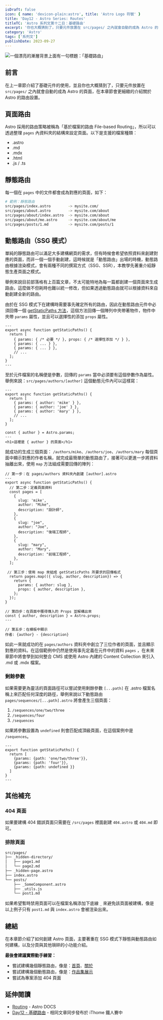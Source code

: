 ```yaml
---
isDraft: false
icon: { name: 'devicon-plain:astro', title: 'Astro Logo 符號' }
title: 'Day12 - Astro Series: Routes'
titleTC: 'Astro 系列文第十二日：基礎路由'
excerpt: '你也大概猜到了，只要元件放置在 src/pages/ 之內就會自動的成為 Astro 的頁面，在本章節會更細緻的介紹關於 Astro 的路由設置。'
category: 'Astro'
tags: ['系列文']
publishDate: 2023-09-27
---
```


![一個漂亮的漸層背景上面有一句標題：「基礎路由」](./day12-routes.webp)

## 前言

在上一章節介紹了基礎元件的使用，並且你也大概猜到了，只要元件放置在 `src/pages/` 之內就會自動的成為 Astro 的頁面，在本章節會更細緻的介紹關於 Astro 的路由設置。

## 頁面路由

Astro 採用的路由策略被稱為「基於檔案的路由 File-based Routing」，所以可以透過整理 `pages` 內資料夾的結構來設定頁面。以下是支援的檔案種類：

- .astro
- .md
- .mdx
- .html
- .js / .ts

## 靜態路由

每一個在 `pages` 中的文件都會成為對應的頁面，如下：

```bash
# 範例：靜態路由
src/pages/index.astro        -> mysite.com/
src/pages/about.astro        -> mysite.com/about
src/pages/about/index.astro  -> mysite.com/about
src/pages/about/me.astro     -> mysite.com/about/me
src/pages/posts/1.md         -> mysite.com/posts/1

```

## 動態路由（SSG 模式）

單純的靜態路由可以滿足大多建構網頁的需求，但有時候會希望依照資料來創建對應的頁面，而非一個一個手動創建，這時候就是「動態路由」出場的時機，動態路由根據渲染模式，會有兩種不同的撰寫方式（SSG、SSR），本教學先著重介紹靜態生產頁面之模式。

舉例來說目前部落格有上百篇文章，不太可能特地為每一篇都創建一個頁面來生成路由，這麼做不但耗時也難以統一修改，但如果透過動態路由就可以根據資料來自動創建全新的路由。

由於在 SSG 模式下在建構時需要事先確定所有的路由，因此在動態路由元件中必須回傳一個 [getStaticPaths 方法](https://docs.astro.build/en/reference/api-reference/#getstaticpaths)，這個方法回傳一個陣列中夾帶著物件，物件中夾帶 `params` 屬性，並且可以選擇性的添加 `props` 屬性。

```astro
---
export async function getStaticPaths() {
  return [
    { params: { /* 必要 */ }, props: { /* 選擇性添加 */ } },
    { params: { ... } },
    { params: { ... } },
    // ...
  ];
}
---
```

至於元件檔案的名稱便是參數，回傳的 `params` 當中必須要有這個參數作為屬性。舉例來說：`src/pages/authors/[author]` 這個動態元件內可以這樣寫：

```astro
---
export async function getStaticPaths() {
  return [
    { params: { author: 'mike' } },
    { params: { author: 'joe' } },
    { params: { author: 'mary' } },
    // ...
  ];
}

const { author } = Astro.params;
---
<h1>這裡是 { author } 的頁面</h1>
```

就成功的生成三個頁面： `/authors/mike`、`/authors/joe`、`/authors/mary` 每個頁面中顯示對應的作者名稱，就完成最簡單的動態路由了，接著可以更進一步將資料抽離出來，使用 `map` 方法組成需要回傳的陣列：

```astro
// 第一步：在 pages/authors 資料夾內創建 [author].astro
---
export async function getStaticPaths() {
  // 第二步：定義頁面資料
  const pages = [
    {
      slug: 'mike',
      author: "Mike",
      description: "設計師",
    },
    {
      slug: "joe",
      author: "Joe",
      description: "後端工程師",
    },
    {
      slug: "mary",
      author: "Mary",
      description: "前端工程師",
    },
  ];

 // 第三步：使用 map 來組成 getStaticPaths 所要求的回傳格式
  return pages.map(({ slug, author, description}) => {
    return {
      params: { author: slug },
      props: { author, description },
    };
  });
}

// 第四步：在頁面中獲得傳入的 Props 並解構出來
const { author, description } = Astro.props;
---

// 第五步：在模板中顯示
作者: {author} - {description}
```

如此一來就成功的在 `pages/authors` 資料夾中創立了三位作者的頁面，並且顯示對應的資料。在這個範例中仍然是使用事先定義在元件中的資料 `pages` ，在未來章節中將會學到如何整合 CMS 或使用 Astro 內建的 Content Collection 來引入 .md 或 .mdx 檔案。

### 剩餘參數

如果需要更為靈活的頁面路徑可以嘗試使用剩餘參數 `[...path]` 在 .astro 檔案名稱上來匹配任何深度的路徑，舉例來說以下動態路由 `pages/sequences/[...path].astro` 將會產生三個頁面：

1. `/sequences/one/two/three`
2. `/sequences/four`
3. `/sequences`

如果將參數設置為 `undefined` 則會匹配成頂級頁面，在這個案例中是 `/sequences`。

```astro
---
export function getStaticPaths() {
  return [
    {params: {path: 'one/two/three'}},
    {params: {path: 'four'}},
    {params: {path: undefined }}
  ]
}
---
```

## 其他補充

### 404 頁面

如果要建構 404 錯誤頁面只需要在 `/src/pages` 裡面創建 `404.astro` 或 `404.md` 即可。

### 排除頁面

```bash
src/pages/
├── _hidden-directory/
│   ├── page1.md
│   └── page2.md
├── _hidden-page.astro
├── index.astro
└── posts/
    ├── _SomeComponent.astro
    ├── _utils.js
    └── post1.md
```

如果希望暫時禁用頁面可以在檔案名稱添加下底線 `_` 來避免該頁面被建構，像是以上例子只有 `post1.md` 與 `index.astro` 會被渲染出來。

## 總結

在本章節介紹了如何創建 Astro 頁面，主要著重在 SSG 模式下靜態與動態路由如何建構，以及分頁與其他瑣碎的小功能介紹。

**最後會建議實際動手練習：**

- 嘗試建構幾個靜態路由，像是：[首頁](https://weweweb.pages.dev/)、[關於](https://weweweb.pages.dev/about/)
- 嘗試建構幾個動態路由，像是：[作品集展示](https://weweweb.pages.dev/work/)
- 嘗試為專案添加 404 頁面

## 延伸閱讀

- [Routing](https://docs.astro.build/en/core-concepts/routing/) - Astro DOCS
- [Day12 - 基礎路由](https://ithelp.ithome.com.tw/articles/10328480) - 相同文章同步發布於 iThome 鐵人賽中
